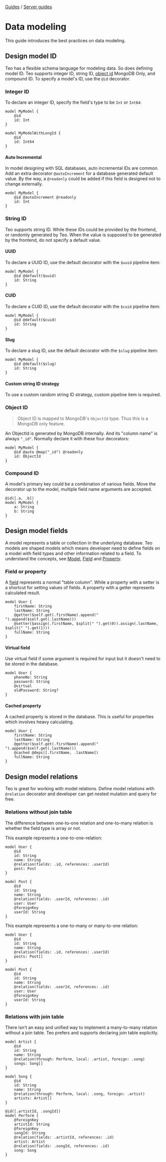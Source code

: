 <div className="breadcrumbs">
  <span className="breadcrumb">
    <a href="/guides">Guides</a>
  </span>
  <span> / </span>
  <span className="breadcrumb">
    <a href="/guides/server-guides">Server guides</a>
  </span>
</div>

# Data modeling

This guide introduces the best practices on data modeling.

## Design model ID

Teo has a flexible schema language for modeling data. So does defining model ID. 
Teo supports integer ID, string ID, [object id](/concepts/components/teo-server/enum)
<span class="concept">MongoDB Only</span>, and compound ID. To specify a model's ID, use 
the `@id` decorator.

### Integer ID

To declare an integer ID, specify the field's type to be `Int` or `Int64`:

```teo
model MyModel {
    @id
    id: Int
}

model MyModelWithLongId {
    @id
    id: Int64
}
```

#### Auto Incremental

In model designing with SQL databases, auto incremental IDs are common. Add an 
extra decorator `@autoIncrement` for a database generated default value. By the
way, a `@readonly` could be added if this field is designed not to change 
externally.

```teo
model MyModel {
    @id @autoIncrement @readonly
    id: Int
}
```

### String ID

Teo supports string ID. While these IDs could be provided by the frontend, or 
randomly generated by Teo. When the value is supposed to be generated by the frontend,
do not specify a default value.

#### UUID

To declare a UUID ID, use the default decorator with the `$uuid` pipeline item:

```teo
model MyModel {
    @id @default($uuid)
    id: String
}
```

#### CUID

To declare a CUID ID, use the default decorator with the `$cuid` pipeline item:

```teo
model MyModel {
    @id @default($cuid)
    id: String
}
```

#### Slug

To declare a slug ID, use the default decorator with the `$slug` pipeline item:

```teo
model MyModel {
    @id @default($slug)
    id: String
}
```

#### Custom string ID strategy

To use a custom random string ID strategy, custom pipeline item is required.

### Object ID

> Object ID is mapped to MongoDB's `ObjectId` type. Thus this is a MongoDB only feature.

An ObjectId is generated by MongoDB internally. And its "column name" is always `"_id"`. 
Normally declare it with these four decorators:

```teo
model MyModel {
    @id @auto @map("_id") @readonly
    id: ObjectId
}
```

### Compound ID

A model's primary key could be a combination of various fields. Move the decorator up to the model,
multiple field name arguments are accepted.

```teo
@id([.a, .b])
model MyModel {
    a: String
    b: String
}
```

## Design model fields

A model represents a table or collection in the underlying database. Teo models are shaped models 
which means developer need to define fields on a model with field types and other information 
related to a field. To understand the concepts, see [Model](/concepts/components/teo-schema/model), 
[Field](/concepts/components/teo-schema/field) and 
[Property](/concepts/components/teo-schema/property).

### Field or property

A [field](/concepts/components/teo-schema/field) represents a normal "table column". While a property
with a setter is a shortcut for setting values of fields. A property with a getter represents calculated result.

```teo
model User {
    firstName: String
    lastName: String
    @getter($self.get(.firstName).append(" ").append($self.get(.lastName)))
    @setter($assign(.firstName, $split(" ").get(0)).assign(.lastName, $split(" ").get(1)))
    fullName: String
}
```

#### Virtual field

Use virtual field if some argument is required for input but it doesn't need to be stored in the database.

```teo
model User {
    phoneNo: String
    password: String
    @virtual
    oldPassword: String?
}
```

#### Cached property

A cached property is stored in the database. This is useful for properties which involves heavy calculating.

```teo
model User {
    firstName: String
    lastName: String
    @getter($self.get(.firstName).append(" ").append($self.get(.lastName)))
    @cached @deps([.firstName, .lastName])
    fullName: String
}
```

## Design model relations

Teo is great for working with model relations. Define model relations with `@relation` 
decorator and developer can get nested mutation and query for free.

### Relations without join table

The difference between one-to-one relation and one-to-many relation is whether the field type is array or not. 

This example represents a one-to-one-relation:

```teo
model User {
    @id
    id: String
    name: String
    @relation(fields: .id, references: .userId)
    post: Post
}

model Post {
    @id
    id: String
    name: String
    @relation(fields: .userId, references: .id)
    user: User
    @foreignKey
    userId: String
}
```

This example represents a one-to-many or many-to-one relation:

```teo
model User {
    @id
    id: String
    name: String
    @relation(fields: .id, references: .userId)
    posts: Post[]
}

model Post {
    @id
    id: String
    name: String
    @relation(fields: .userId, references: .id)
    user: User
    @foreignKey
    userId: String
}
```

### Relations with join table

There isn't an easy and unified way to implement a many-to-many relation without a join table.
Teo prefers and supports declaring join table explicitly.

```teo
model Artist {
    @id
    id: String
    name: String
    @relation(through: Perform, local: .artist, foreign: .song)
    songs: Song[]
}

model Song {
    @id
    id: String
    name: String
    @relation(through: Perform, local: .song, foreign: .artist)
    artists: Artist[]
}

@id([.artistId, .songId])
model Perform {
    @foreignKey
    artistId: String
    @foreignKey
    songId: String
    @relation(fields: .artistId, references: .id)
    artist: Artist
    @relation(fields: .songId, references: .id)
    song: Song
}
```